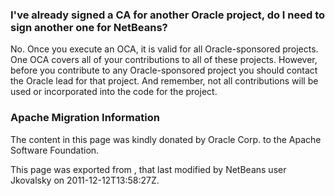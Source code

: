 <!--

    Licensed to the Apache Software Foundation (ASF) under one
    or more contributor license agreements.  See the NOTICE file
    distributed with this work for additional information
    regarding copyright ownership.  The ASF licenses this file
    to you under the Apache License, Version 2.0 (the
    "License"); you may not use this file except in compliance
    with the License.  You may obtain a copy of the License at

      http://www.apache.org/licenses/LICENSE-2.0

    Unless required by applicable law or agreed to in writing,
    software distributed under the License is distributed on an
    "AS IS" BASIS, WITHOUT WARRANTIES OR CONDITIONS OF ANY
    KIND, either express or implied.  See the License for the
    specific language governing permissions and limitations
    under the License.

-->

===I've already signed a CA for another Oracle project, do I need to sign another one for NetBeans?===

No. Once you execute an OCA, it is valid for all Oracle-sponsored projects. One OCA covers all of your contributions to all of these projects. However, before you
contribute to any Oracle-sponsored project you should contact the Oracle lead for that project. And remember, not all contributions will be used or incorporated into the code for the project.

===Apache Migration Information===

The content in this page was kindly donated by Oracle Corp. to the
Apache Software Foundation.

This page was exported from , 
that last modified by NetBeans user Jkovalsky 
on 2011-12-12T13:58:27Z.

